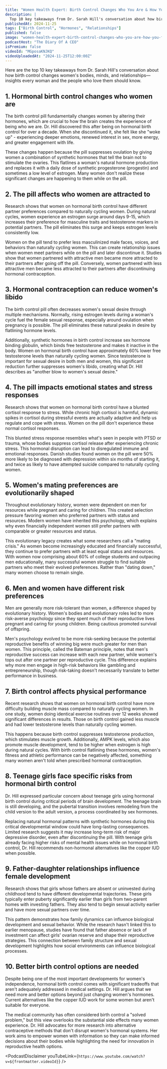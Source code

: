 ```yaml
---
title: "Women Health Expert: Birth Control Changes Who You Are & How You Feel About Your Partner!"
description: |
  Top 10 key takeaways from Dr. Sarah Hill's conversation about how birth control changes women's bodies, minds, and relationships—insights every woman and the people who love them should know.
publishedAt: 2024-11-25
tags: ["Birth Control", "Hormones", "Relationships"]
published: false
image: "women-health-expert-birth-control-changes-who-you-are-how-you-feel-about-your-partner.jpg"
podcastHost: "The Diary Of A CEO"
isPremium: false
videoId: "MGposaKNJKQ"
videoUploadedAt: "2024-11-25T12:00:00Z"
---
```



<PodcastSummaryPageLayout frontmatter={frontmatter}>

Here are the top 10 key takeaways from Dr. Sarah Hill's conversation about how birth control changes women's bodies, minds, and relationships—insights every woman and the people who love them should know.

## 1. Hormonal birth control changes who women are

The birth control pill fundamentally changes women by altering their hormones, which are crucial to how the brain creates the experience of being who we are. Dr. Hill discovered this after being on hormonal birth control for over a decade. When she discontinued it, she felt like she "woke up" - experiencing deeper emotions, renewed interest in sex, more energy, and greater engagement with life.

These changes happen because the pill suppresses ovulation by giving women a combination of synthetic hormones that tell the brain not to stimulate the ovaries. This flatlines a woman's natural hormone production and replaces it with a daily dose of synthetic progesterone (progestin) and sometimes a low level of estrogen. Many women don't realize these significant changes are happening to them while on the pill.

## 2. The pill affects who women are attracted to

Research shows that women on hormonal birth control have different partner preferences compared to naturally cycling women. During natural cycles, women experience an estrogen surge around days 9-15, which increases their preference for masculine traits and testosterone markers in potential partners. The pill eliminates this surge and keeps estrogen levels consistently low.

Women on the pill tend to prefer less masculinized male faces, voices, and behaviors than naturally cycling women. This can create relationship issues when women meet partners while on the pill and later discontinue it. Studies show that women partnered with attractive men became more attracted to their partners after going off the pill. Conversely, women partnered with less attractive men became less attracted to their partners after discontinuing hormonal contraception.

## 3. Hormonal contraception can reduce women's libido

The birth control pill often decreases women's sexual desire through multiple mechanisms. Normally, rising estrogen levels during a woman's cycle fuel the female sexual response, especially around ovulation when pregnancy is possible. The pill eliminates these natural peaks in desire by flatlining hormone levels.

Additionally, synthetic hormones in birth control increase sex hormone binding globulin, which binds free testosterone and makes it inactive in the body. Women on hormonal birth control have approximately 60% lower free testosterone levels than naturally cycling women. Since testosterone is important for sexual desire in both men and women, this significant reduction further suppresses women's libido, creating what Dr. Hill describes as "another blow to women's sexual desire."

## 4. The pill impacts emotional states and stress responses

Research shows that women on hormonal birth control have a blunted cortisol response to stress. While chronic high cortisol is harmful, dynamic spikes in cortisol during stressful events are actually adaptive and help us regulate and cope with stress. Women on the pill don't experience these normal cortisol responses.

This blunted stress response resembles what's seen in people with PTSD or trauma, whose bodies suppress cortisol release after experiencing chronic stress. This hormonal disruption can lead to disregulated immune and emotional responses. Danish studies found women on the pill were 50% more likely to be diagnosed with depression within six months of starting it, and twice as likely to have attempted suicide compared to naturally cycling women.

## 5. Women's mating preferences are evolutionarily shaped

Throughout evolutionary history, women were dependent on men for resources while pregnant and caring for children. This created selection pressure favoring women who preferred partners with status and resources. Modern women have inherited this psychology, which explains why even financially independent women still prefer partners with comparable or greater resources and status.

This evolutionary legacy creates what some researchers call a "mating crisis." As women become increasingly educated and financially successful, they continue to prefer partners with at least equal status and resources. With women now comprising about 60% of college students and outpacing men educationally, many successful women struggle to find suitable partners who meet their evolved preferences. Rather than "dating down," many women choose to remain single.

## 6. Men and women have different risk preferences

Men are generally more risk-tolerant than women, a difference shaped by evolutionary history. Women's bodies and evolutionary roles led to more risk-averse psychology since they spent much of their reproductive lives pregnant and caring for young children. Being cautious promoted survival of offspring.

Men's psychology evolved to be more risk-seeking because the potential reproductive benefits of winning big were much greater for men than women. This principle, called the Bateman principle, notes that men's reproductive success can increase with each new partner, while women's tops out after one partner per reproductive cycle. This difference explains why more men engage in high-risk behaviors like gambling and entrepreneurship, though risk-taking doesn't necessarily translate to better performance in business.

## 7. Birth control affects physical performance

Recent research shows that women on hormonal birth control have more difficulty building muscle mass compared to naturally cycling women. In one study, women doing identical exercise routines over 12 weeks showed significant differences in results. Those on birth control gained less muscle and had lower testosterone levels than naturally cycling women.

This happens because birth control suppresses testosterone production, which stimulates muscle growth. Additionally, AMPK levels, which also promote muscle development, tend to be higher when estrogen is high during natural cycles. With birth control flatlining these hormones, women's fitness and athletic performance can be negatively affected, something many women aren't told when prescribed hormonal contraception.

## 8. Teenage girls face specific risks from hormonal birth control

Dr. Hill expressed particular concern about teenage girls using hormonal birth control during critical periods of brain development. The teenage brain is still developing, and the pubertal transition involves remodeling from the child version to the adult version, a process coordinated by sex hormones.

Replacing natural hormonal patterns with synthetic hormones during this critical developmental window could have long-lasting consequences. Limited research suggests it may increase long-term risk of major depressive disorder, even after discontinuing the pill. With teenage girls already facing higher risks of mental health issues while on hormonal birth control, Dr. Hill recommends non-hormonal alternatives like the copper IUD when possible.

## 9. Father-daughter relationships influence female development

Research shows that girls whose fathers are absent or uninvested during childhood tend to have different developmental trajectories. These girls typically enter puberty significantly earlier than girls from two-parent homes with investing fathers. They also tend to begin sexual activity earlier and have more sexual partners over time.

This pattern demonstrates how family dynamics can influence biological development and sexual behavior. While the research hasn't linked this to earlier menopause, studies have found that father absence or lack of investment can affect girls' ovarian reserve and shape their reproductive strategies. This connection between family structure and sexual development highlights how social environments can influence biological processes.

## 10. Better birth control options are needed

Despite being one of the most important developments for women's independence, hormonal birth control comes with significant tradeoffs that aren't adequately addressed in medical settings. Dr. Hill argues that we need more and better options beyond just changing women's hormones. Current alternatives like the copper IUD work for some women but aren't suitable for everyone.

The medical community has often considered birth control a "solved problem," but this view overlooks the substantial side effects many women experience. Dr. Hill advocates for more research into alternative contraceptive methods that don't disrupt women's hormonal systems. Her work aims to empower women with information so they can make informed decisions about their bodies while highlighting the need for innovation in reproductive health options.

<PodcastDisclaimer
  youTubeLink={`https://www.youtube.com/watch?v=${frontmatter.videoId}`}
/>

</PodcastSummaryPageLayout>
